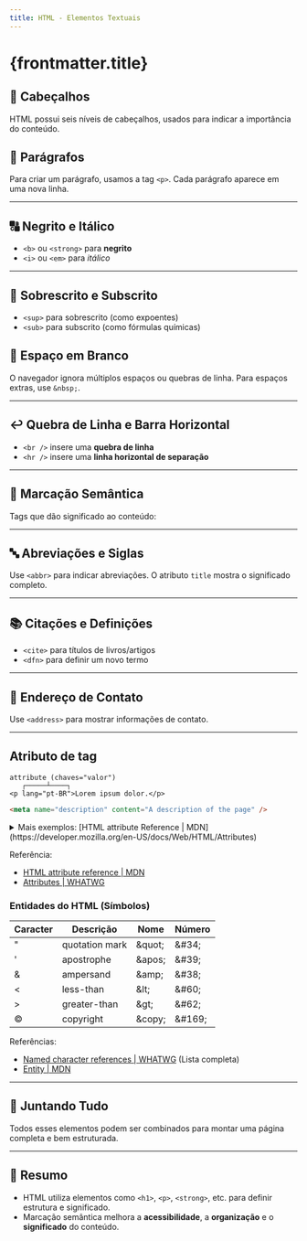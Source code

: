 ```yaml
---
title: HTML - Elementos Textuais
---
```




# {frontmatter.title}


## 🧱 Cabeçalhos

HTML possui seis níveis de cabeçalhos, usados para indicar a importância do conteúdo.

<CodeHtmlPreview
  src="/codes/html/textual-elements/headers"
  onlyBody={true}
/>
---

## 📄 Parágrafos

Para criar um parágrafo, usamos a tag `<p>`. Cada parágrafo aparece em uma nova linha.

<CodeHtmlPreview
  src="/codes/html/textual-elements/p"
  onlyBody={true}
/>

---

## 🔠 Negrito e Itálico

- `<b>` ou `<strong>` para **negrito**
- `<i>` ou `<em>` para *itálico*

<CodeHtmlPreview
  src="/codes/html/textual-elements/b"
  onlyBody={true}
/>

---

## 🔢 Sobrescrito e Subscrito

- `<sup>` para sobrescrito (como expoentes)
- `<sub>` para subscrito (como fórmulas químicas)

<CodeHtmlPreview
  src="/codes/html/textual-elements/sub"
  onlyBody={true}
/>
---

## 🧊 Espaço em Branco

O navegador ignora múltiplos espaços ou quebras de linha. Para espaços extras, use `&nbsp;`.


<CodeHtmlPreview
  src="/codes/html/textual-elements/whitespace"
  onlyBody={true}
/>


---

## ↩️ Quebra de Linha e Barra Horizontal

- `<br />` insere uma **quebra de linha**
- `<hr />` insere uma **linha horizontal de separação**

<CodeHtmlPreview
  src="/codes/html/textual-elements/hr"
  onlyBody={true}
/>

---

## 🧠 Marcação Semântica

Tags que dão significado ao conteúdo:

<CodeHtmlPreview
  src="/codes/html/textual-elements/semantica"
  onlyBody={true}
/>


---

## 🔤 Abreviações e Siglas

Use `<abbr>` para indicar abreviações. O atributo `title` mostra o significado completo.

<CodeHtmlPreview
  src="/codes/html/textual-elements/abbr"
  onlyBody={true}
/>

---

## 📚 Citações e Definições

- `<cite>` para títulos de livros/artigos
- `<dfn>` para definir um novo termo

<CodeHtmlPreview
  src="/codes/html/textual-elements/cite"
  onlyBody={true}
/>

---

## 🏢 Endereço de Contato

Use `<address>` para mostrar informações de contato.

<CodeHtmlPreview
  src="/codes/html/textual-elements/address"
  onlyBody={true}
/>

---
## Atributo de tag

```plaintext title="Formato de atributo de tag"
attribute (chaves="valor")
   ┌─────┴────┐
<p lang="pt-BR">Lorem ipsum dolor.</p>
```

```html title="Tags sem conteúdos"
<meta name="description" content="A description of the page" />
```

<details>
  <summary>Mais exemplos: [HTML attribute Reference | MDN](https://developer.mozilla.org/en-US/docs/Web/HTML/Attributes)</summary>

| Atributos                                                                                          | Tags                                                                                                                                                                                                                                                                                                                                                                                                                                                                                                                                                                                                                                                                                                                                                                                                                                                                                                                                                                                                                                                                                               |
| -------------------------------------------------------------------------------------------------- | -------------------------------------------------------------------------------------------------------------------------------------------------------------------------------------------------------------------------------------------------------------------------------------------------------------------------------------------------------------------------------------------------------------------------------------------------------------------------------------------------------------------------------------------------------------------------------------------------------------------------------------------------------------------------------------------------------------------------------------------------------------------------------------------------------------------------------------------------------------------------------------------------------------------------------------------------------------------------------------------------------------------------------------------------------------------------------------------------- |
| <code><a href="/en-US/docs/Web/HTML/Attributes/accept">accept</a></code>                           | <a href="/en-US/docs/Web/HTML/Element/form"><code>&lt;form&gt;</code></a>, <a href="/en-US/docs/Web/HTML/Element/input"><code>&lt;input&gt;</code></a>                                                                                                                                                                                                                                                                                                                                                                                                                                                                                                                                                                                                                                                                                                                                                                                                                                                                                                                                             |
| <code><a href="/en-US/docs/Web/HTML/Element/form#accept-charset">accept-charset</a></code>         | <a href="/en-US/docs/Web/HTML/Element/form"><code>&lt;form&gt;</code></a>                                                                                                                                                                                                                                                                                                                                                                                                                                                                                                                                                                                                                                                                                                                                                                                                                                                                                                                                                                                                                          |
| <code><a href="/en-US/docs/Web/HTML/Global_attributes/accesskey">accesskey</a></code>              | <a href="/en-US/docs/Web/HTML/Global_attributes">Global attribute</a>                                                                                                                                                                                                                                                                                                                                                                                                                                                                                                                                                                                                                                                                                                                                                                                                                                                                                                                                                                                                                              |
| <code><a href="/en-US/docs/Web/HTML/Attributes/action">action</a></code>                           | <a href="/en-US/docs/Web/HTML/Element/form"><code>&lt;form&gt;</code></a>                                                                                                                                                                                                                                                                                                                                                                                                                                                                                                                                                                                                                                                                                                                                                                                                                                                                                                                                                                                                                          |
| <code><a href="/en-US/docs/Web/HTML/Attributes/align">align</a></code>                             | <a href="/en-US/docs/Web/HTML/Element/applet"><code>&lt;applet&gt;</code></a>, <a href="/en-US/docs/Web/HTML/Element/caption"><code>&lt;caption&gt;</code></a>, <a href="/en-US/docs/Web/HTML/Element/col"><code>&lt;col&gt;</code></a>, <a href="/en-US/docs/Web/HTML/Element/colgroup"><code>&lt;colgroup&gt;</code></a>, <a href="/en-US/docs/Web/HTML/Element/hr"><code>&lt;hr&gt;</code></a>, <a href="/en-US/docs/Web/HTML/Element/iframe"><code>&lt;iframe&gt;</code></a>, <a href="/en-US/docs/Web/HTML/Element/img"><code>&lt;img&gt;</code></a>, <a href="/en-US/docs/Web/HTML/Element/table"><code>&lt;table&gt;</code></a>, <a href="/en-US/docs/Web/HTML/Element/tbody"><code>&lt;tbody&gt;</code></a>, <a href="/en-US/docs/Web/HTML/Element/td"><code>&lt;td&gt;</code></a>, <a href="/en-US/docs/Web/HTML/Element/tfoot"><code>&lt;tfoot&gt;</code></a>, <a href="/en-US/docs/Web/HTML/Element/th"><code>&lt;th&gt;</code></a>, <a href="/en-US/docs/Web/HTML/Element/thead"><code>&lt;thead&gt;</code></a>, <a href="/en-US/docs/Web/HTML/Element/tr"><code>&lt;tr&gt;</code></a> |
| <code><a href="/en-US/docs/Web/HTML/Element/iframe#allow">allow</a></code>                         | <a href="/en-US/docs/Web/HTML/Element/iframe"><code>&lt;iframe&gt;</code></a>                                                                                                                                                                                                                                                                                                                                                                                                                                                                                                                                                                                                                                                                                                                                                                                                                                                                                                                                                                                                                      |
| <code><a href="/en-US/docs/Web/HTML/Attributes/alt">alt</a></code>                                 | <a href="/en-US/docs/Web/HTML/Element/applet"><code>&lt;applet&gt;</code></a>, <a href="/en-US/docs/Web/HTML/Element/area"><code>&lt;area&gt;</code></a>, <a href="/en-US/docs/Web/HTML/Element/img"><code>&lt;img&gt;</code></a>, <a href="/en-US/docs/Web/HTML/Element/input"><code>&lt;input&gt;</code></a>                                                                                                                                                                                                                                                                                                                                                                                                                                                                                                                                                                                                                                                                                                                                                                                     |
| <code><a href="/en-US/docs/Web/HTML/Element/script#async">async</a></code>                         | <a href="/en-US/docs/Web/HTML/Element/script"><code>&lt;script&gt;</code></a>                                                                                                                                                                                                                                                                                                                                                                                                                                                                                                                                                                                                                                                                                                                                                                                                                                                                                                                                                                                                                      |
| <code><a href="/en-US/docs/Web/HTML/Global_attributes/autocapitalize">autocapitalize</a></code>    | <a href="/en-US/docs/Web/HTML/Global_attributes">Global attribute</a>                                                                                                                                                                                                                                                                                                                                                                                                                                                                                                                                                                                                                                                                                                                                                                                                                                                                                                                                                                                                                              |
| <code><a href="/en-US/docs/Web/HTML/Attributes/autocomplete">autocomplete</a></code>               | <a href="/en-US/docs/Web/HTML/Element/form"><code>&lt;form&gt;</code></a>, <a href="/en-US/docs/Web/HTML/Element/input"><code>&lt;input&gt;</code></a>, <a href="/en-US/docs/Web/HTML/Element/select"><code>&lt;select&gt;</code></a>, <a href="/en-US/docs/Web/HTML/Element/textarea"><code>&lt;textarea&gt;</code></a>                                                                                                                                                                                                                                                                                                                                                                                                                                                                                                                                                                                                                                                                                                                                                                           |
| <code><a href="/en-US/docs/Web/HTML/Attributes/autofocus">autofocus</a></code>                     | <a href="/en-US/docs/Web/HTML/Element/button"><code>&lt;button&gt;</code></a>, <a href="/en-US/docs/Web/HTML/Element/input"><code>&lt;input&gt;</code></a>, <a href="/en-US/docs/Web/HTML/Element/keygen"><code>&lt;keygen&gt;</code></a>, <a href="/en-US/docs/Web/HTML/Element/select"><code>&lt;select&gt;</code></a>, <a href="/en-US/docs/Web/HTML/Element/textarea"><code>&lt;textarea&gt;</code></a>                                                                                                                                                                                                                                                                                                                                                                                                                                                                                                                                                                                                                                                                                        |
| <code><a href="/en-US/docs/Web/HTML/Attributes/autoplay">autoplay</a></code>                       | <a href="/en-US/docs/Web/HTML/Element/audio"><code>&lt;audio&gt;</code></a>, <a href="/en-US/docs/Web/HTML/Element/video"><code>&lt;video&gt;</code></a>                                                                                                                                                                                                                                                                                                                                                                                                                                                                                                                                                                                                                                                                                                                                                                                                                                                                                                                                           |
| <code>background</code>                                                                            | <a href="/en-US/docs/Web/HTML/Element/body"><code>&lt;body&gt;</code></a>, <a href="/en-US/docs/Web/HTML/Element/table"><code>&lt;table&gt;</code></a>, <a href="/en-US/docs/Web/HTML/Element/td"><code>&lt;td&gt;</code></a>, <a href="/en-US/docs/Web/HTML/Element/th"><code>&lt;th&gt;</code></a>                                                                                                                                                                                                                                                                                                                                                                                                                                                                                                                                                                                                                                                                                                                                                                                               |
| <code>bgcolor</code>                                                                               | <a href="/en-US/docs/Web/HTML/Element/body"><code>&lt;body&gt;</code></a>, <a href="/en-US/docs/Web/HTML/Element/col"><code>&lt;col&gt;</code></a>, <a href="/en-US/docs/Web/HTML/Element/colgroup"><code>&lt;colgroup&gt;</code></a>, <a href="/en-US/docs/Web/HTML/Element/marquee"><code>&lt;marquee&gt;</code></a>, <a href="/en-US/docs/Web/HTML/Element/table"><code>&lt;table&gt;</code></a>, <a href="/en-US/docs/Web/HTML/Element/tbody"><code>&lt;tbody&gt;</code></a>, <a href="/en-US/docs/Web/HTML/Element/tfoot"><code>&lt;tfoot&gt;</code></a>, <a href="/en-US/docs/Web/HTML/Element/td"><code>&lt;td&gt;</code></a>, <a href="/en-US/docs/Web/HTML/Element/th"><code>&lt;th&gt;</code></a>, <a href="/en-US/docs/Web/HTML/Element/tr"><code>&lt;tr&gt;</code></a>                                                                                                                                                                                                                                                                                                                 |
| <code>border</code>                                                                                | <a href="/en-US/docs/Web/HTML/Element/img"><code>&lt;img&gt;</code></a>, <a href="/en-US/docs/Web/HTML/Element/object"><code>&lt;object&gt;</code></a>, <a href="/en-US/docs/Web/HTML/Element/table"><code>&lt;table&gt;</code></a>                                                                                                                                                                                                                                                                                                                                                                                                                                                                                                                                                                                                                                                                                                                                                                                                                                                                |
| <code><a href="/en-US/docs/Web/HTML/Attributes/buffered">buffered</a></code>                       | <a href="/en-US/docs/Web/HTML/Element/audio"><code>&lt;audio&gt;</code></a>, <a href="/en-US/docs/Web/HTML/Element/video"><code>&lt;video&gt;</code></a>                                                                                                                                                                                                                                                                                                                                                                                                                                                                                                                                                                                                                                                                                                                                                                                                                                                                                                                                           |
| <code><a href="/en-US/docs/Web/HTML/Attributes/capture">capture</a></code>                         | <a href="/en-US/docs/Web/HTML/Element/input"><code>&lt;input&gt;</code></a>                                                                                                                                                                                                                                                                                                                                                                                                                                                                                                                                                                                                                                                                                                                                                                                                                                                                                                                                                                                                                        |
| <code><a href="/en-US/docs/Web/HTML/Element/keygen#challenge">challenge</a></code>                 | <a href="/en-US/docs/Web/HTML/Element/keygen"><code>&lt;keygen&gt;</code></a>                                                                                                                                                                                                                                                                                                                                                                                                                                                                                                                                                                                                                                                                                                                                                                                                                                                                                                                                                                                                                      |
| <code><a href="/en-US/docs/Web/HTML/Attributes/charset">charset</a></code>                         | <a href="/en-US/docs/Web/HTML/Element/meta"><code>&lt;meta&gt;</code></a>, <a href="/en-US/docs/Web/HTML/Element/script"><code>&lt;script&gt;</code></a>                                                                                                                                                                                                                                                                                                                                                                                                                                                                                                                                                                                                                                                                                                                                                                                                                                                                                                                                           |
| <code><a href="/en-US/docs/Web/HTML/Element/input#checked">checked</a></code>                      | <a href="/en-US/docs/Web/HTML/Element/input"><code>&lt;input&gt;</code></a>                                                                                                                                                                                                                                                                                                                                                                                                                                                                                                                                                                                                                                                                                                                                                                                                                                                                                                                                                                                                                        |
| <code><a href="/en-US/docs/Web/HTML/Attributes/cite">cite</a></code>                               | <a href="/en-US/docs/Web/HTML/Element/blockquote"><code>&lt;blockquote&gt;</code></a>, <a href="/en-US/docs/Web/HTML/Element/del"><code>&lt;del&gt;</code></a>, <a href="/en-US/docs/Web/HTML/Element/ins"><code>&lt;ins&gt;</code></a>, <a href="/en-US/docs/Web/HTML/Element/q"><code>&lt;q&gt;</code></a>                                                                                                                                                                                                                                                                                                                                                                                                                                                                                                                                                                                                                                                                                                                                                                                       |
| <code><a href="/en-US/docs/Web/HTML/Global_attributes/class">class</a></code>                      | <a href="/en-US/docs/Web/HTML/Global_attributes">Global attribute</a>                                                                                                                                                                                                                                                                                                                                                                                                                                                                                                                                                                                                                                                                                                                                                                                                                                                                                                                                                                                                                              |
| <code><a href="/en-US/docs/Web/HTML/Element/applet#code">code</a></code>                           | <a href="/en-US/docs/Web/HTML/Element/applet"><code>&lt;applet&gt;</code></a>                                                                                                                                                                                                                                                                                                                                                                                                                                                                                                                                                                                                                                                                                                                                                                                                                                                                                                                                                                                                                      |
| <code><a href="/en-US/docs/Web/HTML/Element/applet#codebase">codebase</a></code>                   | <a href="/en-US/docs/Web/HTML/Element/applet"><code>&lt;applet&gt;</code></a>                                                                                                                                                                                                                                                                                                                                                                                                                                                                                                                                                                                                                                                                                                                                                                                                                                                                                                                                                                                                                      |
| <code>color</code>                                                                                 | <a href="/en-US/docs/Web/HTML/Element/font"><code>&lt;font&gt;</code></a>, <a href="/en-US/docs/Web/HTML/Element/hr"><code>&lt;hr&gt;</code></a>                                                                                                                                                                                                                                                                                                                                                                                                                                                                                                                                                                                                                                                                                                                                                                                                                                                                                                                                                   |
| <code><a href="/en-US/docs/Web/HTML/Element/textarea#cols">cols</a></code>                         | <a href="/en-US/docs/Web/HTML/Element/textarea"><code>&lt;textarea&gt;</code></a>                                                                                                                                                                                                                                                                                                                                                                                                                                                                                                                                                                                                                                                                                                                                                                                                                                                                                                                                                                                                                  |
| <code><a href="/en-US/docs/Web/HTML/Attributes/colspan">colspan</a></code>                         | <a href="/en-US/docs/Web/HTML/Element/td"><code>&lt;td&gt;</code></a>, <a href="/en-US/docs/Web/HTML/Element/th"><code>&lt;th&gt;</code></a>                                                                                                                                                                                                                                                                                                                                                                                                                                                                                                                                                                                                                                                                                                                                                                                                                                                                                                                                                       |
| <code><a href="/en-US/docs/Web/HTML/Element/meta#content">content</a></code>                       | <a href="/en-US/docs/Web/HTML/Element/meta"><code>&lt;meta&gt;</code></a>                                                                                                                                                                                                                                                                                                                                                                                                                                                                                                                                                                                                                                                                                                                                                                                                                                                                                                                                                                                                                          |
| <code><a href="/en-US/docs/Web/HTML/Global_attributes/contenteditable">contenteditable</a></code>  | <a href="/en-US/docs/Web/HTML/Global_attributes">Global attribute</a>                                                                                                                                                                                                                                                                                                                                                                                                                                                                                                                                                                                                                                                                                                                                                                                                                                                                                                                                                                                                                              |
| <code><a href="/en-US/docs/Web/HTML/Attributes/contextmenu">contextmenu</a></code>                 | <a href="/en-US/docs/Web/HTML/Global_attributes">Global attribute</a>                                                                                                                                                                                                                                                                                                                                                                                                                                                                                                                                                                                                                                                                                                                                                                                                                                                                                                                                                                                                                              |
| <code><a href="/en-US/docs/Web/HTML/Attributes/controls">controls</a></code>                       | <a href="/en-US/docs/Web/HTML/Element/audio"><code>&lt;audio&gt;</code></a>, <a href="/en-US/docs/Web/HTML/Element/video"><code>&lt;video&gt;</code></a>                                                                                                                                                                                                                                                                                                                                                                                                                                                                                                                                                                                                                                                                                                                                                                                                                                                                                                                                           |
| <code><a href="/en-US/docs/Web/HTML/Element/area#coords">coords</a></code>                         | <a href="/en-US/docs/Web/HTML/Element/area"><code>&lt;area&gt;</code></a>                                                                                                                                                                                                                                                                                                                                                                                                                                                                                                                                                                                                                                                                                                                                                                                                                                                                                                                                                                                                                          |
| <code><a href="/en-US/docs/Web/HTML/Attributes/crossorigin">crossorigin</a></code>                 | <a href="/en-US/docs/Web/HTML/Element/audio"><code>&lt;audio&gt;</code></a>, <a href="/en-US/docs/Web/HTML/Element/img"><code>&lt;img&gt;</code></a>, <a href="/en-US/docs/Web/HTML/Element/link"><code>&lt;link&gt;</code></a>, <a href="/en-US/docs/Web/HTML/Element/script"><code>&lt;script&gt;</code></a>, <a href="/en-US/docs/Web/HTML/Element/video"><code>&lt;video&gt;</code></a>                                                                                                                                                                                                                                                                                                                                                                                                                                                                                                                                                                                                                                                                                                        |
| <code><a href="/en-US/docs/Web/API/HTMLIFrameElement/csp">csp</a></code> Experimental              | <a href="/en-US/docs/Web/HTML/Element/iframe"><code>&lt;iframe&gt;</code></a>                                                                                                                                                                                                                                                                                                                                                                                                                                                                                                                                                                                                                                                                                                                                                                                                                                                                                                                                                                                                                      |
| <code><a href="/en-US/docs/Web/HTML/Element/object#data">data</a></code>                           | <a href="/en-US/docs/Web/HTML/Element/object"><code>&lt;object&gt;</code></a>                                                                                                                                                                                                                                                                                                                                                                                                                                                                                                                                                                                                                                                                                                                                                                                                                                                                                                                                                                                                                      |
| <code><a href="/en-US/docs/Web/HTML/Global_attributes/data-*">data-\*</a></code>                   | <a href="/en-US/docs/Web/HTML/Global_attributes">Global attribute</a>                                                                                                                                                                                                                                                                                                                                                                                                                                                                                                                                                                                                                                                                                                                                                                                                                                                                                                                                                                                                                              |
| <code><a href="/en-US/docs/Web/HTML/Attributes/datetime">datetime</a></code>                       | <a href="/en-US/docs/Web/HTML/Element/del"><code>&lt;del&gt;</code></a>, <a href="/en-US/docs/Web/HTML/Element/ins"><code>&lt;ins&gt;</code></a>, <a href="/en-US/docs/Web/HTML/Element/time"><code>&lt;time&gt;</code></a>                                                                                                                                                                                                                                                                                                                                                                                                                                                                                                                                                                                                                                                                                                                                                                                                                                                                        |
| <code><a href="/en-US/docs/Web/HTML/Element/img#decoding">decoding</a></code>                      | <a href="/en-US/docs/Web/HTML/Element/img"><code>&lt;img&gt;</code></a>                                                                                                                                                                                                                                                                                                                                                                                                                                                                                                                                                                                                                                                                                                                                                                                                                                                                                                                                                                                                                            |
| <code><a href="/en-US/docs/Web/HTML/Element/track#default">default</a></code>                      | <a href="/en-US/docs/Web/HTML/Element/track"><code>&lt;track&gt;</code></a>                                                                                                                                                                                                                                                                                                                                                                                                                                                                                                                                                                                                                                                                                                                                                                                                                                                                                                                                                                                                                        |
| <code><a href="/en-US/docs/Web/HTML/Element/script#defer">defer</a></code>                         | <a href="/en-US/docs/Web/HTML/Element/script"><code>&lt;script&gt;</code></a>                                                                                                                                                                                                                                                                                                                                                                                                                                                                                                                                                                                                                                                                                                                                                                                                                                                                                                                                                                                                                      |
| <code><a href="/en-US/docs/Web/HTML/Global_attributes/dir">dir</a></code>                          | <a href="/en-US/docs/Web/HTML/Global_attributes">Global attribute</a>                                                                                                                                                                                                                                                                                                                                                                                                                                                                                                                                                                                                                                                                                                                                                                                                                                                                                                                                                                                                                              |
| <code><a href="/en-US/docs/Web/HTML/Attributes/dirname">dirname</a></code>                         | <a href="/en-US/docs/Web/HTML/Element/input"><code>&lt;input&gt;</code></a>, <a href="/en-US/docs/Web/HTML/Element/textarea"><code>&lt;textarea&gt;</code></a>                                                                                                                                                                                                                                                                                                                                                                                                                                                                                                                                                                                                                                                                                                                                                                                                                                                                                                                                     |
| <code><a href="/en-US/docs/Web/HTML/Attributes/disabled">disabled</a></code>                       | <a href="/en-US/docs/Web/HTML/Element/button"><code>&lt;button&gt;</code></a>, <a href="/en-US/docs/Web/HTML/Element/fieldset"><code>&lt;fieldset&gt;</code></a>, <a href="/en-US/docs/Web/HTML/Element/input"><code>&lt;input&gt;</code></a>, <a href="/en-US/docs/Web/HTML/Element/keygen"><code>&lt;keygen&gt;</code></a>, <a href="/en-US/docs/Web/HTML/Element/optgroup"><code>&lt;optgroup&gt;</code></a>, <a href="/en-US/docs/Web/HTML/Element/option"><code>&lt;option&gt;</code></a>, <a href="/en-US/docs/Web/HTML/Element/select"><code>&lt;select&gt;</code></a>, <a href="/en-US/docs/Web/HTML/Element/textarea"><code>&lt;textarea&gt;</code></a>                                                                                                                                                                                                                                                                                                                                                                                                                                   |
| <code><a href="/en-US/docs/Web/HTML/Attributes/download">download</a></code>                       | <a href="/en-US/docs/Web/HTML/Element/a"><code>&lt;a&gt;</code></a>, <a href="/en-US/docs/Web/HTML/Element/area"><code>&lt;area&gt;</code></a>                                                                                                                                                                                                                                                                                                                                                                                                                                                                                                                                                                                                                                                                                                                                                                                                                                                                                                                                                     |
| <code><a href="/en-US/docs/Web/HTML/Global_attributes/draggable">draggable</a></code>              | <a href="/en-US/docs/Web/HTML/Global_attributes">Global attribute</a>                                                                                                                                                                                                                                                                                                                                                                                                                                                                                                                                                                                                                                                                                                                                                                                                                                                                                                                                                                                                                              |
| <code><a href="/en-US/docs/Web/HTML/Element/form#enctype">enctype</a></code>                       | <a href="/en-US/docs/Web/HTML/Element/form"><code>&lt;form&gt;</code></a>                                                                                                                                                                                                                                                                                                                                                                                                                                                                                                                                                                                                                                                                                                                                                                                                                                                                                                                                                                                                                          |
| <code><a href="/en-US/docs/Web/HTML/Attributes/enterkeyhint">enterkeyhint</a></code> Experimental  | <a href="/en-US/docs/Web/HTML/Element/textarea"><code>&lt;textarea&gt;</code></a>, <a href="/en-US/docs/Web/HTML/Global_attributes/contenteditable"><code>contenteditable</code></a>                                                                                                                                                                                                                                                                                                                                                                                                                                                                                                                                                                                                                                                                                                                                                                                                                                                                                                               |
| <code><a href="/en-US/docs/Web/HTML/Attributes/for">for</a></code>                                 | <a href="/en-US/docs/Web/HTML/Element/label"><code>&lt;label&gt;</code></a>, <a href="/en-US/docs/Web/HTML/Element/output"><code>&lt;output&gt;</code></a>                                                                                                                                                                                                                                                                                                                                                                                                                                                                                                                                                                                                                                                                                                                                                                                                                                                                                                                                         |
| <code><a href="/en-US/docs/Web/HTML/Attributes/form">form</a></code>                               | <a href="/en-US/docs/Web/HTML/Element/button"><code>&lt;button&gt;</code></a>, <a href="/en-US/docs/Web/HTML/Element/fieldset"><code>&lt;fieldset&gt;</code></a>, <a href="/en-US/docs/Web/HTML/Element/input"><code>&lt;input&gt;</code></a>, <a href="/en-US/docs/Web/HTML/Element/keygen"><code>&lt;keygen&gt;</code></a>, <a href="/en-US/docs/Web/HTML/Element/label"><code>&lt;label&gt;</code></a>, <a href="/en-US/docs/Web/HTML/Element/meter"><code>&lt;meter&gt;</code></a>, <a href="/en-US/docs/Web/HTML/Element/object"><code>&lt;object&gt;</code></a>, <a href="/en-US/docs/Web/HTML/Element/output"><code>&lt;output&gt;</code></a>, <a href="/en-US/docs/Web/HTML/Element/progress"><code>&lt;progress&gt;</code></a>, <a href="/en-US/docs/Web/HTML/Element/select"><code>&lt;select&gt;</code></a>, <a href="/en-US/docs/Web/HTML/Element/textarea"><code>&lt;textarea&gt;</code></a>                                                                                                                                                                                          |
| <code><a href="/en-US/docs/Web/HTML/Attributes/formaction">formaction</a></code>                   | <a href="/en-US/docs/Web/HTML/Element/input"><code>&lt;input&gt;</code></a>, <a href="/en-US/docs/Web/HTML/Element/button"><code>&lt;button&gt;</code></a>                                                                                                                                                                                                                                                                                                                                                                                                                                                                                                                                                                                                                                                                                                                                                                                                                                                                                                                                         |
| <code><a href="/en-US/docs/Web/HTML/Attributes/formenctype">formenctype</a></code>                 | <a href="/en-US/docs/Web/HTML/Element/button"><code>&lt;button&gt;</code></a>, <a href="/en-US/docs/Web/HTML/Element/input"><code>&lt;input&gt;</code></a>                                                                                                                                                                                                                                                                                                                                                                                                                                                                                                                                                                                                                                                                                                                                                                                                                                                                                                                                         |
| <code><a href="/en-US/docs/Web/HTML/Attributes/formmethod">formmethod</a></code>                   | <a href="/en-US/docs/Web/HTML/Element/button"><code>&lt;button&gt;</code></a>, <a href="/en-US/docs/Web/HTML/Element/input"><code>&lt;input&gt;</code></a>                                                                                                                                                                                                                                                                                                                                                                                                                                                                                                                                                                                                                                                                                                                                                                                                                                                                                                                                         |
| <code><a href="/en-US/docs/Web/HTML/Attributes/formnovalidate">formnovalidate</a></code>           | <a href="/en-US/docs/Web/HTML/Element/button"><code>&lt;button&gt;</code></a>, <a href="/en-US/docs/Web/HTML/Element/input"><code>&lt;input&gt;</code></a>                                                                                                                                                                                                                                                                                                                                                                                                                                                                                                                                                                                                                                                                                                                                                                                                                                                                                                                                         |
| <code><a href="/en-US/docs/Web/HTML/Attributes/formtarget">formtarget</a></code>                   | <a href="/en-US/docs/Web/HTML/Element/button"><code>&lt;button&gt;</code></a>, <a href="/en-US/docs/Web/HTML/Element/input"><code>&lt;input&gt;</code></a>                                                                                                                                                                                                                                                                                                                                                                                                                                                                                                                                                                                                                                                                                                                                                                                                                                                                                                                                         |
| <code><a href="/en-US/docs/Web/HTML/Attributes/headers">headers</a></code>                         | <a href="/en-US/docs/Web/HTML/Element/td"><code>&lt;td&gt;</code></a>, <a href="/en-US/docs/Web/HTML/Element/th"><code>&lt;th&gt;</code></a>                                                                                                                                                                                                                                                                                                                                                                                                                                                                                                                                                                                                                                                                                                                                                                                                                                                                                                                                                       |
| <code>height</code>                                                                                | <a href="/en-US/docs/Web/HTML/Element/canvas"><code>&lt;canvas&gt;</code></a>, <a href="/en-US/docs/Web/HTML/Element/embed"><code>&lt;embed&gt;</code></a>, <a href="/en-US/docs/Web/HTML/Element/iframe"><code>&lt;iframe&gt;</code></a>, <a href="/en-US/docs/Web/HTML/Element/img"><code>&lt;img&gt;</code></a>, <a href="/en-US/docs/Web/HTML/Element/input"><code>&lt;input&gt;</code></a>, <a href="/en-US/docs/Web/HTML/Element/object"><code>&lt;object&gt;</code></a>, <a href="/en-US/docs/Web/HTML/Element/video"><code>&lt;video&gt;</code></a>                                                                                                                                                                                                                                                                                                                                                                                                                                                                                                                                        |
| <code><a href="/en-US/docs/Web/HTML/Global_attributes/hidden">hidden</a></code>                    | <a href="/en-US/docs/Web/HTML/Global_attributes">Global attribute</a>                                                                                                                                                                                                                                                                                                                                                                                                                                                                                                                                                                                                                                                                                                                                                                                                                                                                                                                                                                                                                              |
| <code><a href="/en-US/docs/Web/HTML/Element/meter#high">high</a></code>                            | <a href="/en-US/docs/Web/HTML/Element/meter"><code>&lt;meter&gt;</code></a>                                                                                                                                                                                                                                                                                                                                                                                                                                                                                                                                                                                                                                                                                                                                                                                                                                                                                                                                                                                                                        |
| <code><a href="/en-US/docs/Web/HTML/Attributes/href">href</a></code>                               | <a href="/en-US/docs/Web/HTML/Element/a"><code>&lt;a&gt;</code></a>, <a href="/en-US/docs/Web/HTML/Element/area"><code>&lt;area&gt;</code></a>, <a href="/en-US/docs/Web/HTML/Element/base"><code>&lt;base&gt;</code></a>, <a href="/en-US/docs/Web/HTML/Element/link"><code>&lt;link&gt;</code></a>                                                                                                                                                                                                                                                                                                                                                                                                                                                                                                                                                                                                                                                                                                                                                                                               |
| <code><a href="/en-US/docs/Web/HTML/Attributes/hreflang">hreflang</a></code>                       | <a href="/en-US/docs/Web/HTML/Element/a"><code>&lt;a&gt;</code></a>, <a href="/en-US/docs/Web/HTML/Element/link"><code>&lt;link&gt;</code></a>                                                                                                                                                                                                                                                                                                                                                                                                                                                                                                                                                                                                                                                                                                                                                                                                                                                                                                                                                     |
| <code><a href="/en-US/docs/Web/HTML/Element/meta#http-equiv">http-equiv</a></code>                 | <a href="/en-US/docs/Web/HTML/Element/meta"><code>&lt;meta&gt;</code></a>                                                                                                                                                                                                                                                                                                                                                                                                                                                                                                                                                                                                                                                                                                                                                                                                                                                                                                                                                                                                                          |
| <code><a href="/en-US/docs/Web/HTML/Global_attributes/id">id</a></code>                            | <a href="/en-US/docs/Web/HTML/Global_attributes">Global attribute</a>                                                                                                                                                                                                                                                                                                                                                                                                                                                                                                                                                                                                                                                                                                                                                                                                                                                                                                                                                                                                                              |
| <code><a href="/en-US/docs/Web/Security/Subresource_Integrity">integrity</a></code>                | <a href="/en-US/docs/Web/HTML/Element/link"><code>&lt;link&gt;</code></a>, <a href="/en-US/docs/Web/HTML/Element/script"><code>&lt;script&gt;</code></a>                                                                                                                                                                                                                                                                                                                                                                                                                                                                                                                                                                                                                                                                                                                                                                                                                                                                                                                                           |
| <a href="/en-US/docs/Web/HTML/Element/img#intrinsicsize"><code>intrinsicsize</code></a> Deprecated | <a href="/en-US/docs/Web/HTML/Element/img"><code>&lt;img&gt;</code></a>                                                                                                                                                                                                                                                                                                                                                                                                                                                                                                                                                                                                                                                                                                                                                                                                                                                                                                                                                                                                                            |
| <a href="/en-US/docs/Web/HTML/Global_attributes/inputmode"><code>inputmode</code></a>              | <a href="/en-US/docs/Web/HTML/Element/textarea"><code>&lt;textarea&gt;</code></a>, <a href="/en-US/docs/Web/HTML/Global_attributes/contenteditable"><code>contenteditable</code></a>                                                                                                                                                                                                                                                                                                                                                                                                                                                                                                                                                                                                                                                                                                                                                                                                                                                                                                               |
| <code><a href="/en-US/docs/Web/HTML/Element/img#ismap">ismap</a></code>                            | <a href="/en-US/docs/Web/HTML/Element/img"><code>&lt;img&gt;</code></a>                                                                                                                                                                                                                                                                                                                                                                                                                                                                                                                                                                                                                                                                                                                                                                                                                                                                                                                                                                                                                            |
| <code><a href="/en-US/docs/Web/HTML/Global_attributes/itemprop">itemprop</a></code>                | <a href="/en-US/docs/Web/HTML/Global_attributes">Global attribute</a>                                                                                                                                                                                                                                                                                                                                                                                                                                                                                                                                                                                                                                                                                                                                                                                                                                                                                                                                                                                                                              |
| <code><a href="/en-US/docs/Web/HTML/Element/keygen#keytype">keytype</a></code>                     | <a href="/en-US/docs/Web/HTML/Element/keygen"><code>&lt;keygen&gt;</code></a>                                                                                                                                                                                                                                                                                                                                                                                                                                                                                                                                                                                                                                                                                                                                                                                                                                                                                                                                                                                                                      |
| <code><a href="/en-US/docs/Web/HTML/Element/track#kind">kind</a></code>                            | <a href="/en-US/docs/Web/HTML/Element/track"><code>&lt;track&gt;</code></a>                                                                                                                                                                                                                                                                                                                                                                                                                                                                                                                                                                                                                                                                                                                                                                                                                                                                                                                                                                                                                        |
| <code><a href="/en-US/docs/Web/HTML/Attributes/label">label</a></code>                             | <a href="/en-US/docs/Web/HTML/Element/optgroup"><code>&lt;optgroup&gt;</code></a>, <a href="/en-US/docs/Web/HTML/Element/option"><code>&lt;option&gt;</code></a>, <a href="/en-US/docs/Web/HTML/Element/track"><code>&lt;track&gt;</code></a>                                                                                                                                                                                                                                                                                                                                                                                                                                                                                                                                                                                                                                                                                                                                                                                                                                                      |
| <code><a href="/en-US/docs/Web/HTML/Global_attributes/lang">lang</a></code>                        | <a href="/en-US/docs/Web/HTML/Global_attributes">Global attribute</a>                                                                                                                                                                                                                                                                                                                                                                                                                                                                                                                                                                                                                                                                                                                                                                                                                                                                                                                                                                                                                              |
| <code><a href="/en-US/docs/Web/HTML/Element/script#language">language</a></code> Deprecated        | <a href="/en-US/docs/Web/HTML/Element/script"><code>&lt;script&gt;</code></a>                                                                                                                                                                                                                                                                                                                                                                                                                                                                                                                                                                                                                                                                                                                                                                                                                                                                                                                                                                                                                      |
| <code>loading</code> Experimental                                                                  | <a href="/en-US/docs/Web/HTML/Element/img"><code>&lt;img&gt;</code></a>, <a href="/en-US/docs/Web/HTML/Element/iframe"><code>&lt;iframe&gt;</code></a>                                                                                                                                                                                                                                                                                                                                                                                                                                                                                                                                                                                                                                                                                                                                                                                                                                                                                                                                             |
| <code><a href="/en-US/docs/Web/HTML/Element/input#list">list</a></code>                            | <a href="/en-US/docs/Web/HTML/Element/input"><code>&lt;input&gt;</code></a>                                                                                                                                                                                                                                                                                                                                                                                                                                                                                                                                                                                                                                                                                                                                                                                                                                                                                                                                                                                                                        |
| <code><a href="/en-US/docs/Web/HTML/Attributes/loop">loop</a></code>                               | <a href="/en-US/docs/Web/HTML/Element/audio"><code>&lt;audio&gt;</code></a>, <a href="/en-US/docs/Web/HTML/Element/bgsound"><code>&lt;bgsound&gt;</code></a>, <a href="/en-US/docs/Web/HTML/Element/marquee"><code>&lt;marquee&gt;</code></a>, <a href="/en-US/docs/Web/HTML/Element/video"><code>&lt;video&gt;</code></a>                                                                                                                                                                                                                                                                                                                                                                                                                                                                                                                                                                                                                                                                                                                                                                         |
| <code><a href="/en-US/docs/Web/HTML/Element/meter#low">low</a></code>                              | <a href="/en-US/docs/Web/HTML/Element/meter"><code>&lt;meter&gt;</code></a>                                                                                                                                                                                                                                                                                                                                                                                                                                                                                                                                                                                                                                                                                                                                                                                                                                                                                                                                                                                                                        |
| <code><a href="/en-US/docs/Web/HTML/Element/html#manifest">manifest</a></code> Deprecated          | <a href="/en-US/docs/Web/HTML/Element/html"><code>&lt;html&gt;</code></a>                                                                                                                                                                                                                                                                                                                                                                                                                                                                                                                                                                                                                                                                                                                                                                                                                                                                                                                                                                                                                          |
| <code><a href="/en-US/docs/Web/HTML/Attributes/max">max</a></code>                                 | <a href="/en-US/docs/Web/HTML/Element/input"><code>&lt;input&gt;</code></a>, <a href="/en-US/docs/Web/HTML/Element/meter"><code>&lt;meter&gt;</code></a>, <a href="/en-US/docs/Web/HTML/Element/progress"><code>&lt;progress&gt;</code></a>                                                                                                                                                                                                                                                                                                                                                                                                                                                                                                                                                                                                                                                                                                                                                                                                                                                        |
| <code><a href="/en-US/docs/Web/HTML/Attributes/maxlength">maxlength</a></code>                     | <a href="/en-US/docs/Web/HTML/Element/input"><code>&lt;input&gt;</code></a>, <a href="/en-US/docs/Web/HTML/Element/textarea"><code>&lt;textarea&gt;</code></a>                                                                                                                                                                                                                                                                                                                                                                                                                                                                                                                                                                                                                                                                                                                                                                                                                                                                                                                                     |
| <code><a href="/en-US/docs/Web/HTML/Attributes/minlength">minlength</a></code>                     | <a href="/en-US/docs/Web/HTML/Element/input"><code>&lt;input&gt;</code></a>, <a href="/en-US/docs/Web/HTML/Element/textarea"><code>&lt;textarea&gt;</code></a>                                                                                                                                                                                                                                                                                                                                                                                                                                                                                                                                                                                                                                                                                                                                                                                                                                                                                                                                     |
| <code><a href="/en-US/docs/Web/HTML/Attributes/media">media</a></code>                             | <a href="/en-US/docs/Web/HTML/Element/a"><code>&lt;a&gt;</code></a>, <a href="/en-US/docs/Web/HTML/Element/area"><code>&lt;area&gt;</code></a>, <a href="/en-US/docs/Web/HTML/Element/link"><code>&lt;link&gt;</code></a>, <a href="/en-US/docs/Web/HTML/Element/source"><code>&lt;source&gt;</code></a>, <a href="/en-US/docs/Web/HTML/Element/style"><code>&lt;style&gt;</code></a>                                                                                                                                                                                                                                                                                                                                                                                                                                                                                                                                                                                                                                                                                                              |
| <code><a href="/en-US/docs/Web/HTML/Element/form#method">method</a></code>                         | <a href="/en-US/docs/Web/HTML/Element/form"><code>&lt;form&gt;</code></a>                                                                                                                                                                                                                                                                                                                                                                                                                                                                                                                                                                                                                                                                                                                                                                                                                                                                                                                                                                                                                          |
| <code><a href="/en-US/docs/Web/HTML/Attributes/min">min</a></code>                                 | <a href="/en-US/docs/Web/HTML/Element/input"><code>&lt;input&gt;</code></a>, <a href="/en-US/docs/Web/HTML/Element/meter"><code>&lt;meter&gt;</code></a>                                                                                                                                                                                                                                                                                                                                                                                                                                                                                                                                                                                                                                                                                                                                                                                                                                                                                                                                           |
| <code><a href="/en-US/docs/Web/HTML/Attributes/multiple">multiple</a></code>                       | <a href="/en-US/docs/Web/HTML/Element/input"><code>&lt;input&gt;</code></a>, <a href="/en-US/docs/Web/HTML/Element/select"><code>&lt;select&gt;</code></a>                                                                                                                                                                                                                                                                                                                                                                                                                                                                                                                                                                                                                                                                                                                                                                                                                                                                                                                                         |
| <code><a href="/en-US/docs/Web/HTML/Attributes/muted">muted</a></code>                             | <a href="/en-US/docs/Web/HTML/Element/audio"><code>&lt;audio&gt;</code></a>, <a href="/en-US/docs/Web/HTML/Element/video"><code>&lt;video&gt;</code></a>                                                                                                                                                                                                                                                                                                                                                                                                                                                                                                                                                                                                                                                                                                                                                                                                                                                                                                                                           |
| <code><a href="/en-US/docs/Web/HTML/Attributes/name">name</a></code>                               | <a href="/en-US/docs/Web/HTML/Element/button"><code>&lt;button&gt;</code></a>, <a href="/en-US/docs/Web/HTML/Element/form"><code>&lt;form&gt;</code></a>, <a href="/en-US/docs/Web/HTML/Element/fieldset"><code>&lt;fieldset&gt;</code></a>, <a href="/en-US/docs/Web/HTML/Element/iframe"><code>&lt;iframe&gt;</code></a>, <a href="/en-US/docs/Web/HTML/Element/input"><code>&lt;input&gt;</code></a>, <a href="/en-US/docs/Web/HTML/Element/keygen"><code>&lt;keygen&gt;</code></a>, <a href="/en-US/docs/Web/HTML/Element/object"><code>&lt;object&gt;</code></a>, <a href="/en-US/docs/Web/HTML/Element/output"><code>&lt;output&gt;</code></a>, <a href="/en-US/docs/Web/HTML/Element/select"><code>&lt;select&gt;</code></a>, <a href="/en-US/docs/Web/HTML/Element/textarea"><code>&lt;textarea&gt;</code></a>, <a href="/en-US/docs/Web/HTML/Element/map"><code>&lt;map&gt;</code></a>, <a href="/en-US/docs/Web/HTML/Element/meta"><code>&lt;meta&gt;</code></a>, <a href="/en-US/docs/Web/HTML/Element/param"><code>&lt;param&gt;</code></a>                                            |
| <code><a href="/en-US/docs/Web/HTML/Element/form#novalidate">novalidate</a></code>                 | <a href="/en-US/docs/Web/HTML/Element/form"><code>&lt;form&gt;</code></a>                                                                                                                                                                                                                                                                                                                                                                                                                                                                                                                                                                                                                                                                                                                                                                                                                                                                                                                                                                                                                          |
| <code><a href="/en-US/docs/Web/HTML/Attributes/open">open</a></code>                               | <a href="/en-US/docs/Web/HTML/Element/details"><code>&lt;details&gt;</code></a>, <a href="/en-US/docs/Web/HTML/Element/dialog"><code>&lt;dialog&gt;</code></a>                                                                                                                                                                                                                                                                                                                                                                                                                                                                                                                                                                                                                                                                                                                                                                                                                                                                                                                                     |
| <code><a href="/en-US/docs/Web/HTML/Element/meter#optimum">optimum</a></code>                      | <a href="/en-US/docs/Web/HTML/Element/meter"><code>&lt;meter&gt;</code></a>                                                                                                                                                                                                                                                                                                                                                                                                                                                                                                                                                                                                                                                                                                                                                                                                                                                                                                                                                                                                                        |
| <code><a href="/en-US/docs/Web/HTML/Attributes/pattern">pattern</a></code>                         | <a href="/en-US/docs/Web/HTML/Element/input"><code>&lt;input&gt;</code></a>                                                                                                                                                                                                                                                                                                                                                                                                                                                                                                                                                                                                                                                                                                                                                                                                                                                                                                                                                                                                                        |
| <code><a href="/en-US/docs/Web/HTML/Element/a#ping">ping</a></code>                                | <a href="/en-US/docs/Web/HTML/Element/a"><code>&lt;a&gt;</code></a>, <a href="/en-US/docs/Web/HTML/Element/area"><code>&lt;area&gt;</code></a>                                                                                                                                                                                                                                                                                                                                                                                                                                                                                                                                                                                                                                                                                                                                                                                                                                                                                                                                                     |
| <code><a href="/en-US/docs/Web/HTML/Attributes/placeholder">placeholder</a></code>                 | <a href="/en-US/docs/Web/HTML/Element/input"><code>&lt;input&gt;</code></a>, <a href="/en-US/docs/Web/HTML/Element/textarea"><code>&lt;textarea&gt;</code></a>                                                                                                                                                                                                                                                                                                                                                                                                                                                                                                                                                                                                                                                                                                                                                                                                                                                                                                                                     |
| <code><a href="/en-US/docs/Web/HTML/Element/video#playsinline">playsinline</a></code>              | <a href="/en-US/docs/Web/HTML/Element/video"><code>&lt;video&gt;</code></a>                                                                                                                                                                                                                                                                                                                                                                                                                                                                                                                                                                                                                                                                                                                                                                                                                                                                                                                                                                                                                        |
| <code><a href="/en-US/docs/Web/HTML/Element/video#poster">poster</a></code>                        | <a href="/en-US/docs/Web/HTML/Element/video"><code>&lt;video&gt;</code></a>                                                                                                                                                                                                                                                                                                                                                                                                                                                                                                                                                                                                                                                                                                                                                                                                                                                                                                                                                                                                                        |
| <code><a href="/en-US/docs/Web/HTML/Attributes/preload">preload</a></code>                         | <a href="/en-US/docs/Web/HTML/Element/audio"><code>&lt;audio&gt;</code></a>, <a href="/en-US/docs/Web/HTML/Element/video"><code>&lt;video&gt;</code></a>                                                                                                                                                                                                                                                                                                                                                                                                                                                                                                                                                                                                                                                                                                                                                                                                                                                                                                                                           |
| <code><a href="/en-US/docs/Web/HTML/Attributes/readonly">readonly</a></code>                       | <a href="/en-US/docs/Web/HTML/Element/input"><code>&lt;input&gt;</code></a>, <a href="/en-US/docs/Web/HTML/Element/textarea"><code>&lt;textarea&gt;</code></a>                                                                                                                                                                                                                                                                                                                                                                                                                                                                                                                                                                                                                                                                                                                                                                                                                                                                                                                                     |
| <code><a href="/en-US/docs/Web/HTML/Attributes/referralpolicy">referrerpolicy</a></code>           | <a href="/en-US/docs/Web/HTML/Element/a"><code>&lt;a&gt;</code></a>, <a href="/en-US/docs/Web/HTML/Element/area"><code>&lt;area&gt;</code></a>, <a href="/en-US/docs/Web/HTML/Element/iframe"><code>&lt;iframe&gt;</code></a>, <a href="/en-US/docs/Web/HTML/Element/img"><code>&lt;img&gt;</code></a>, <a href="/en-US/docs/Web/HTML/Element/link"><code>&lt;link&gt;</code></a>, <a href="/en-US/docs/Web/HTML/Element/script"><code>&lt;script&gt;</code></a>                                                                                                                                                                                                                                                                                                                                                                                                                                                                                                                                                                                                                                   |
| <code><a href="/en-US/docs/Web/HTML/Attributes/rel">rel</a></code>                                 | <a href="/en-US/docs/Web/HTML/Element/a"><code>&lt;a&gt;</code></a>, <a href="/en-US/docs/Web/HTML/Element/area"><code>&lt;area&gt;</code></a>, <a href="/en-US/docs/Web/HTML/Element/link"><code>&lt;link&gt;</code></a>                                                                                                                                                                                                                                                                                                                                                                                                                                                                                                                                                                                                                                                                                                                                                                                                                                                                          |
| <code><a href="/en-US/docs/Web/HTML/Attributes/required">required</a></code>                       | <a href="/en-US/docs/Web/HTML/Element/input"><code>&lt;input&gt;</code></a>, <a href="/en-US/docs/Web/HTML/Element/select"><code>&lt;select&gt;</code></a>, <a href="/en-US/docs/Web/HTML/Element/textarea"><code>&lt;textarea&gt;</code></a>                                                                                                                                                                                                                                                                                                                                                                                                                                                                                                                                                                                                                                                                                                                                                                                                                                                      |
| <code><a href="/en-US/docs/Web/HTML/Element/ol#reversed">reversed</a></code>                       | <a href="/en-US/docs/Web/HTML/Element/ol"><code>&lt;ol&gt;</code></a>                                                                                                                                                                                                                                                                                                                                                                                                                                                                                                                                                                                                                                                                                                                                                                                                                                                                                                                                                                                                                              |
| <code><a href="/en-US/docs/Web/Accessibility/ARIA/Roles">role</a></code>                           | <a href="/en-US/docs/Web/HTML/Global_attributes">Global attribute</a>                                                                                                                                                                                                                                                                                                                                                                                                                                                                                                                                                                                                                                                                                                                                                                                                                                                                                                                                                                                                                              |
| <code><a href="/en-US/docs/Web/HTML/Element/textarea#rows">rows</a></code>                         | <a href="/en-US/docs/Web/HTML/Element/textarea"><code>&lt;textarea&gt;</code></a>                                                                                                                                                                                                                                                                                                                                                                                                                                                                                                                                                                                                                                                                                                                                                                                                                                                                                                                                                                                                                  |
| <code><a href="/en-US/docs/Web/HTML/Attributes/rowspan">rowspan</a></code>                         | <a href="/en-US/docs/Web/HTML/Element/td"><code>&lt;td&gt;</code></a>, <a href="/en-US/docs/Web/HTML/Element/th"><code>&lt;th&gt;</code></a>                                                                                                                                                                                                                                                                                                                                                                                                                                                                                                                                                                                                                                                                                                                                                                                                                                                                                                                                                       |
| <code><a href="/en-US/docs/Web/HTML/Element/iframe#sandbox">sandbox</a></code>                     | <a href="/en-US/docs/Web/HTML/Element/iframe"><code>&lt;iframe&gt;</code></a>                                                                                                                                                                                                                                                                                                                                                                                                                                                                                                                                                                                                                                                                                                                                                                                                                                                                                                                                                                                                                      |
| <code><a href="/en-US/docs/Web/HTML/Element/th#scope">scope</a></code>                             | <a href="/en-US/docs/Web/HTML/Element/th"><code>&lt;th&gt;</code></a>                                                                                                                                                                                                                                                                                                                                                                                                                                                                                                                                                                                                                                                                                                                                                                                                                                                                                                                                                                                                                              |
| <code><a href="/en-US/docs/Web/HTML/Element/style#scoped">scoped</a></code> Deprecated             | <a href="/en-US/docs/Web/HTML/Element/style"><code>&lt;style&gt;</code></a>                                                                                                                                                                                                                                                                                                                                                                                                                                                                                                                                                                                                                                                                                                                                                                                                                                                                                                                                                                                                                        |
| <code><a href="/en-US/docs/Web/HTML/Element/option#selected">selected</a></code>                   | <a href="/en-US/docs/Web/HTML/Element/option"><code>&lt;option&gt;</code></a>                                                                                                                                                                                                                                                                                                                                                                                                                                                                                                                                                                                                                                                                                                                                                                                                                                                                                                                                                                                                                      |
| <code><a href="/en-US/docs/Web/HTML/Attributes/shape">shape</a></code>                             | <a href="/en-US/docs/Web/HTML/Element/a"><code>&lt;a&gt;</code></a>, <a href="/en-US/docs/Web/HTML/Element/area"><code>&lt;area&gt;</code></a>                                                                                                                                                                                                                                                                                                                                                                                                                                                                                                                                                                                                                                                                                                                                                                                                                                                                                                                                                     |
| <code><a href="/en-US/docs/Web/HTML/Attributes/size">size</a></code>                               | <a href="/en-US/docs/Web/HTML/Element/input"><code>&lt;input&gt;</code></a>, <a href="/en-US/docs/Web/HTML/Element/select"><code>&lt;select&gt;</code></a>                                                                                                                                                                                                                                                                                                                                                                                                                                                                                                                                                                                                                                                                                                                                                                                                                                                                                                                                         |
| <code><a href="/en-US/docs/Web/HTML/Attributes/sizes">sizes</a></code>                             | <a href="/en-US/docs/Web/HTML/Element/link"><code>&lt;link&gt;</code></a>, <a href="/en-US/docs/Web/HTML/Element/img"><code>&lt;img&gt;</code></a>, <a href="/en-US/docs/Web/HTML/Element/source"><code>&lt;source&gt;</code></a>                                                                                                                                                                                                                                                                                                                                                                                                                                                                                                                                                                                                                                                                                                                                                                                                                                                                  |
| <code><a href="/en-US/docs/Web/HTML/Global_attributes/slot">slot</a></code>                        | <a href="/en-US/docs/Web/HTML/Global_attributes">Global attribute</a>                                                                                                                                                                                                                                                                                                                                                                                                                                                                                                                                                                                                                                                                                                                                                                                                                                                                                                                                                                                                                              |
| <code><a href="/en-US/docs/Web/HTML/Attributes/span">span</a></code>                               | <a href="/en-US/docs/Web/HTML/Element/col"><code>&lt;col&gt;</code></a>, <a href="/en-US/docs/Web/HTML/Element/colgroup"><code>&lt;colgroup&gt;</code></a>                                                                                                                                                                                                                                                                                                                                                                                                                                                                                                                                                                                                                                                                                                                                                                                                                                                                                                                                         |
| <code><a href="/en-US/docs/Web/HTML/Global_attributes/spellcheck">spellcheck</a></code>            | <a href="/en-US/docs/Web/HTML/Global_attributes">Global attribute</a>                                                                                                                                                                                                                                                                                                                                                                                                                                                                                                                                                                                                                                                                                                                                                                                                                                                                                                                                                                                                                              |
| <code><a href="/en-US/docs/Web/HTML/Attributes/src">src</a></code>                                 | <a href="/en-US/docs/Web/HTML/Element/audio"><code>&lt;audio&gt;</code></a>, <a href="/en-US/docs/Web/HTML/Element/embed"><code>&lt;embed&gt;</code></a>, <a href="/en-US/docs/Web/HTML/Element/iframe"><code>&lt;iframe&gt;</code></a>, <a href="/en-US/docs/Web/HTML/Element/img"><code>&lt;img&gt;</code></a>, <a href="/en-US/docs/Web/HTML/Element/input"><code>&lt;input&gt;</code></a>, <a href="/en-US/docs/Web/HTML/Element/script"><code>&lt;script&gt;</code></a>, <a href="/en-US/docs/Web/HTML/Element/source"><code>&lt;source&gt;</code></a>, <a href="/en-US/docs/Web/HTML/Element/track"><code>&lt;track&gt;</code></a>, <a href="/en-US/docs/Web/HTML/Element/video"><code>&lt;video&gt;</code></a>                                                                                                                                                                                                                                                                                                                                                                              |
| <code><a href="/en-US/docs/Web/HTML/Element/iframe#srcdoc">srcdoc</a></code>                       | <a href="/en-US/docs/Web/HTML/Element/iframe"><code>&lt;iframe&gt;</code></a>                                                                                                                                                                                                                                                                                                                                                                                                                                                                                                                                                                                                                                                                                                                                                                                                                                                                                                                                                                                                                      |
| <code><a href="/en-US/docs/Web/HTML/Element/track#srclang">srclang</a></code>                      | <a href="/en-US/docs/Web/HTML/Element/track"><code>&lt;track&gt;</code></a>                                                                                                                                                                                                                                                                                                                                                                                                                                                                                                                                                                                                                                                                                                                                                                                                                                                                                                                                                                                                                        |
| <code><a href="/en-US/docs/Web/HTML/Attributes/srcset">srcset</a></code>                           | <a href="/en-US/docs/Web/HTML/Element/img"><code>&lt;img&gt;</code></a>, <a href="/en-US/docs/Web/HTML/Element/source"><code>&lt;source&gt;</code></a>                                                                                                                                                                                                                                                                                                                                                                                                                                                                                                                                                                                                                                                                                                                                                                                                                                                                                                                                             |
| <code><a href="/en-US/docs/Web/HTML/Element/ol#start">start</a></code>                             | <a href="/en-US/docs/Web/HTML/Element/ol"><code>&lt;ol&gt;</code></a>                                                                                                                                                                                                                                                                                                                                                                                                                                                                                                                                                                                                                                                                                                                                                                                                                                                                                                                                                                                                                              |
| <code><a href="/en-US/docs/Web/HTML/Attributes/step">step</a></code>                               | <a href="/en-US/docs/Web/HTML/Element/input"><code>&lt;input&gt;</code></a>                                                                                                                                                                                                                                                                                                                                                                                                                                                                                                                                                                                                                                                                                                                                                                                                                                                                                                                                                                                                                        |
| <code><a href="/en-US/docs/Web/HTML/Global_attributes/style">style</a></code>                      | <a href="/en-US/docs/Web/HTML/Global_attributes">Global attribute</a>                                                                                                                                                                                                                                                                                                                                                                                                                                                                                                                                                                                                                                                                                                                                                                                                                                                                                                                                                                                                                              |
| <code><a href="/en-US/docs/Web/HTML/Element/table#summary">summary</a></code> Deprecated           | <a href="/en-US/docs/Web/HTML/Element/table"><code>&lt;table&gt;</code></a>                                                                                                                                                                                                                                                                                                                                                                                                                                                                                                                                                                                                                                                                                                                                                                                                                                                                                                                                                                                                                        |
| <code><a href="/en-US/docs/Web/HTML/Global_attributes/tabindex">tabindex</a></code>                | <a href="/en-US/docs/Web/HTML/Global_attributes">Global attribute</a>                                                                                                                                                                                                                                                                                                                                                                                                                                                                                                                                                                                                                                                                                                                                                                                                                                                                                                                                                                                                                              |
| <code><a href="/en-US/docs/Web/HTML/Attributes/target">target</a></code>                           | <a href="/en-US/docs/Web/HTML/Element/a"><code>&lt;a&gt;</code></a>, <a href="/en-US/docs/Web/HTML/Element/area"><code>&lt;area&gt;</code></a>, <a href="/en-US/docs/Web/HTML/Element/base"><code>&lt;base&gt;</code></a>, <a href="/en-US/docs/Web/HTML/Element/form"><code>&lt;form&gt;</code></a>                                                                                                                                                                                                                                                                                                                                                                                                                                                                                                                                                                                                                                                                                                                                                                                               |
| <code><a href="/en-US/docs/Web/HTML/Global_attributes/title">title</a></code>                      | <a href="/en-US/docs/Web/HTML/Global_attributes">Global attribute</a>                                                                                                                                                                                                                                                                                                                                                                                                                                                                                                                                                                                                                                                                                                                                                                                                                                                                                                                                                                                                                              |
| <code><a href="/en-US/docs/Web/HTML/Global_attributes/translate">translate</a></code>              | <a href="/en-US/docs/Web/HTML/Global_attributes">Global attribute</a>                                                                                                                                                                                                                                                                                                                                                                                                                                                                                                                                                                                                                                                                                                                                                                                                                                                                                                                                                                                                                              |
| <code><a href="/en-US/docs/Web/HTML/Attributes/type">type</a></code>                               | <a href="/en-US/docs/Web/HTML/Element/button"><code>&lt;button&gt;</code></a>, <a href="/en-US/docs/Web/HTML/Element/input"><code>&lt;input&gt;</code></a>, <a href="/en-US/docs/Web/HTML/Element/embed"><code>&lt;embed&gt;</code></a>, <a href="/en-US/docs/Web/HTML/Element/object"><code>&lt;object&gt;</code></a>, <a href="/en-US/docs/Web/HTML/Element/ol"><code>&lt;ol&gt;</code></a>, <a href="/en-US/docs/Web/HTML/Element/script"><code>&lt;script&gt;</code></a>, <a href="/en-US/docs/Web/HTML/Element/source"><code>&lt;source&gt;</code></a>, <a href="/en-US/docs/Web/HTML/Element/style"><code>&lt;style&gt;</code></a>, <a href="/en-US/docs/Web/HTML/Element/menu"><code>&lt;menu&gt;</code></a>, <a href="/en-US/docs/Web/HTML/Element/link"><code>&lt;link&gt;</code></a>                                                                                                                                                                                                                                                                                                     |
| <code><a href="/en-US/docs/Web/HTML/Attributes/usemap">usemap</a></code>                           | <a href="/en-US/docs/Web/HTML/Element/img"><code>&lt;img&gt;</code></a>, <a href="/en-US/docs/Web/HTML/Element/input"><code>&lt;input&gt;</code></a>, <a href="/en-US/docs/Web/HTML/Element/object"><code>&lt;object&gt;</code></a>                                                                                                                                                                                                                                                                                                                                                                                                                                                                                                                                                                                                                                                                                                                                                                                                                                                                |
| <code><a href="/en-US/docs/Web/HTML/Attributes/value">value</a></code>                             | <a href="/en-US/docs/Web/HTML/Element/button"><code>&lt;button&gt;</code></a>, <a href="/en-US/docs/Web/HTML/Element/data"><code>&lt;data&gt;</code></a>, <a href="/en-US/docs/Web/HTML/Element/input"><code>&lt;input&gt;</code></a>, <a href="/en-US/docs/Web/HTML/Element/li"><code>&lt;li&gt;</code></a>, <a href="/en-US/docs/Web/HTML/Element/meter"><code>&lt;meter&gt;</code></a>, <a href="/en-US/docs/Web/HTML/Element/option"><code>&lt;option&gt;</code></a>, <a href="/en-US/docs/Web/HTML/Element/progress"><code>&lt;progress&gt;</code></a>, <a href="/en-US/docs/Web/HTML/Element/param"><code>&lt;param&gt;</code></a>                                                                                                                                                                                                                                                                                                                                                                                                                                                           |
| <code><a href="/en-US/docs/Web/HTML/Attributes/width">width</a></code>                             | <a href="/en-US/docs/Web/HTML/Element/canvas"><code>&lt;canvas&gt;</code></a>, <a href="/en-US/docs/Web/HTML/Element/embed"><code>&lt;embed&gt;</code></a>, <a href="/en-US/docs/Web/HTML/Element/iframe"><code>&lt;iframe&gt;</code></a>, <a href="/en-US/docs/Web/HTML/Element/img"><code>&lt;img&gt;</code></a>, <a href="/en-US/docs/Web/HTML/Element/input"><code>&lt;input&gt;</code></a>, <a href="/en-US/docs/Web/HTML/Element/object"><code>&lt;object&gt;</code></a>, <a href="/en-US/docs/Web/HTML/Element/video"><code>&lt;video&gt;</code></a>                                                                                                                                                                                                                                                                                                                                                                                                                                                                                                                                        |
| <code><a href="/en-US/docs/Web/HTML/Element/textarea#wrap">wrap</a></code>                         | <a href="/en-US/docs/Web/HTML/Element/textarea"><code>&lt;textarea&gt;</code></a>                                                                                                                                                                                                                                                                                                                                                                                                                                                                                                                                                                                                                                                                                                                                                                                                                                                                                                                                                                                                                  |

</details>

Referência:

- [HTML attribute reference | MDN](https://developer.mozilla.org/en-US/docs/Web/HTML/Attributes)
- [Attributes | WHATWG](https://html.spec.whatwg.org/multipage/indices.html#attributes-3)

### Entidades do HTML (Símbolos)

| Caracter | Descrição      | Nome       | Número     |
| -------- | -------------- | ---------- | ---------- |
| \"       | quotation mark | &amp;quot; | &amp;#34;  |
| \'       | apostrophe     | &amp;apos; | &amp;#39;  |
| \&       | ampersand      | &amp;amp;  | &amp;#38;  |
| \<       | less-than      | &amp;lt;   | &amp;#60;  |
| \>       | greater-than   | &amp;gt;   | &amp;#62;  |
| ©        | copyright      | &amp;copy; | &amp;#169; |

Referências:

- [Named character references | WHATWG](https://html.spec.whatwg.org/multipage/named-characters.html) (Lista completa)
- [Entity | MDN](https://developer.mozilla.org/en-US/docs/Glossary/Entity)

---

## 🧩 Juntando Tudo

Todos esses elementos podem ser combinados para montar uma página completa e bem estruturada.

---

## 📌 Resumo

- HTML utiliza elementos como `<h1>`, `<p>`, `<strong>`, etc. para definir estrutura e significado.
- Marcação semântica melhora a **acessibilidade**, a **organização** e o **significado** do conteúdo.
